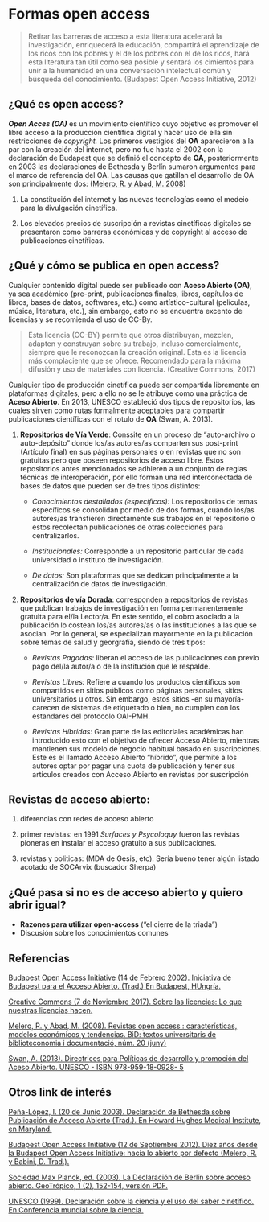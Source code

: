 # Formas open access  

> Retirar las barreras de acceso a esta literatura acelerará la investigación, enriquecerá la educación, compartirá el aprendizaje de los ricos con los pobres y el de los pobres con el de los ricos, hará esta literatura tan útil como sea posible y sentará los cimientos para unir a la humanidad en una conversación intelectual común y búsqueda del conocimiento. (Budapest Open Access Initiative, 2012)

## ¿Qué es open access?  

**_Open Acces (OA)_** es un movimiento científico cuyo objetivo es promover el libre acceso a la producción científica digital y hacer uso de ella sin restricciones de *copyright.* Los primeros vestigios del **OA** aparecieron a la par con la creación del internet, pero no fue hasta el 2002 con la declaración de Budapest que se definió el concepto de **OA**, posteriormente en 2003 las declaraciones de Bethesda y Berlín sumaron argumentos para el marco de referencia del OA. Las causas que gatillan el desarrollo de OA son principalmente dos: [(Melero, R. y Abad, M. 2008)](https://bid.ub.edu/20meler2.htm)  

1. La constitución del internet y las nuevas tecnologías como el medeio para la divulgación cinetífica.  

2. Los elevados precios de suscripción a revistas cinetíficas digitales se presentaron como barreras económicas y de copyright al acceso de publicaciones cinetíficas.  

## ¿Qué y cómo se publica en open access?   

Cualquier contenido digital puede ser publicado con **Aceso Abierto (OA)**, ya sea académico (pre-print, publicaciones finales, libros, capítulos de libros, bases de datos, softwares, etc.) como artístico-cultural (películas, música, literatura, etc.), sin embargo, esto no se encuentra excento de licencias y se recomienda el uso de CC-By. 

> Esta licencia (CC-BY) permite que otros distribuyan, mezclen, adapten y construyan sobre su trabajo, incluso comercialmente, siempre que le reconozcan la creación original. Esta es la licencia más complaciente que se ofrece. Recomendado para la máxima difusión y uso de materiales con licencia. (Creative Commons, 2017)

Cualquier tipo de producción cinetífica puede ser compartida libremente en plataformas digitales, pero a ello no se le atribuye como una práctica de **Aceso Abierto**. En 2013, UNESCO estableció dos tipos de repositorios, las cuales sirven como rutas formalmente aceptables para compartir publicaciones científicas con el rotulo de **OA** (Swan, A. 2013).  

1. **Repositorios de Vía Verde**: Conssite en un proceso de "auto-archivo o auto-depósito" donde los/as autores/as comparten sus post-print (Artículo final) en sus páginas personales o en revistas que no son gratuitas pero que poseen repositorios de acceso libre. Estos repositorios antes mencionados se adhieren a un conjunto de reglas técnicas de interoperación, por ello forman una red interconectada de bases de datos que pueden ser de tres tipos distintos:  

    + *Conocimientos destallados (específicos):*  Los repositorios de temas específicos se consolidan por medio de dos formas, cuando los/as autores/as transfieren directamente sus trabajos en el repositorio o estos recolectan publicaciones de otras colecciones para centralizarlos.  
  
    + *Institucionales:* Corresponde a un repositorio particular de cada universidad o instituto de investigación.  
  
    + *De datos:* Son plataformas que se dedican principalmente a la centralización de datos de investigación.

2. **Repositorios de vía Dorada**: corresponden a repositorios de revistas que publican trabajos de investigación en forma permanentemente gratuita para el/la Lector/a. En este sentido, el cobro asociado a la publicación lo costean los/as autores/as o las instituciones a las que se asocian. Por lo general, se especializan mayormente en la publicación sobre temas de salud y georgrafía, siendo de tres tipos:  

    + *Revistas Pagadas:* liberan el acceso de las publicaciones con previo pago del/la autor/a o de la institución que le respalde.
    
    + *Revistas Libres:* Refiere a cuando los productos científicos son compartidos en sitios públicos como páginas personales, sitios universitarios u otros. Sin embargo, estos sitios -en su mayoría- carecen de sistemas de etiquetado o bien, no cumplen con los estandares del protocolo OAI-PMH.
    
    + *Revistas Híbridas:* Gran parte de las editoriales académicas han introducido esto con el objetivo de ofrecer Acceso Abierto, mientras mantienen sus modelo de negocio habitual basado en suscripciones. Este es el llamado Acceso Abierto “híbrido”, que permite a los autores optar por pagar una cuota de publicación y  tener sus artículos creados con Acceso Abierto en revistas por suscripción
    
## Revistas de acceso abierto:

1. diferencias con redes de acceso abierto

2. primer revistas: en 1991 _Surfaces y Psycoloquy_ fueron las revistas pioneras en instalar el acceso gratuito a sus publicaciones.

3. revistas y politicas: (MDA de Gesis, etc). Sería bueno tener algún listado acotado de SOCArvix (buscador Sherpa)  


## ¿Qué pasa si no es de acceso  abierto y quiero abrir igual?  
- **Razones para utilizar open-access** ("el cierre de la triada") 
- Discusión sobre los  conocimientos comunes

## Referencias  

[Budapest Open Access Initiative (14 de Febrero 2002). Iniciativa de Budapest para el Acceso Abierto. (Trad.) En Budapest, HUngría.](hhttps://www.budapestopenaccessinitiative.org/translations/spanish-translation)

[Creative Commons (7 de Noviembre 2017). Sobre las licencias: Lo que nuestras licencias hacen.](https://creativecommons.org/licenses/?lang=es)

[Melero, R. y Abad, M. (2008). Revistas open access : características, modelos económicos y tendencias. BiD: textos universitaris de biblioteconomia i documentació, núm. 20 (juny)](https://bid.ub.edu/20meler2.htm)  

[Swan, A. (2013). Directrices para Políticas de desarrollo y promoción del Aceso Abierto. UNESCO - ISBN 978-959-18-0928- 5](https://unesdoc.unesco.org/ark:/48223/pf0000222536)

## Otros link de interés

[Peña-López, I. (20 de Junio 2003). Declaración de Bethesda sobre Publicación de Acceso Abierto (Trad.). En Howard Hughes Medical Institute, en Maryland.](https://ictlogy.net/articles/bethesda_es.html)

[Budapest Open Access Initiative (12 de Septiembre 2012). Diez años desde la Budapest Open Access Initiative: hacia lo abierto por defecto (Melero, R. y Babini, D. Trad.).](https://www.budapestopenaccessinitiative.org/boai-10-translations/spanish)  

[Sociedad Max Planck, ed. (2003). La Declaración de Berlín sobre acceso abierto. GeoTrópico, 1 (2), 152-154, versión PDF.](http://www.geotropico.org/1_2_Documentos_Berlin.htm)

[UNESCO (1999). Declaración sobre la ciencia y el uso del saber cinetífico. En Conferencia mundial sobre la ciencia.](http://www.unesco.org/science/wcs/esp/declaracion_s.htm)
